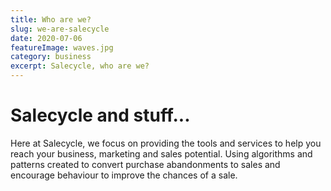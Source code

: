```yaml
---
title: Who are we?
slug: we-are-salecycle
date: 2020-07-06
featureImage: waves.jpg
category: business
excerpt: Salecycle, who are we?
---
```

# Salecycle and stuff...

Here at Salecycle, we focus on providing the tools and services to help you reach your business, 
marketing and sales potential. Using algorithms and patterns created to convert purchase abandonments 
to sales and encourage behaviour to improve the chances of a sale.
